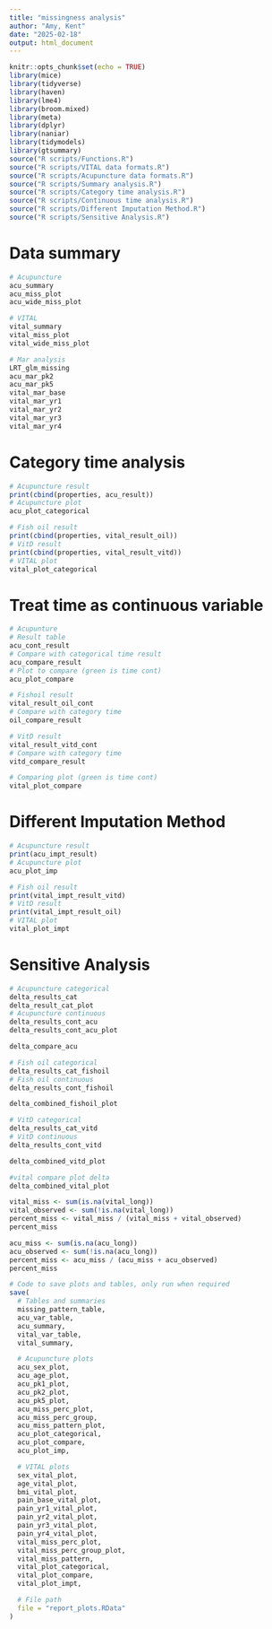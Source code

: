 ```yaml
---
title: "missingness analysis"
author: "Amy, Kent"
date: "2025-02-18"
output: html_document
---
```


```r
knitr::opts_chunk$set(echo = TRUE)
library(mice)
library(tidyverse)
library(haven)
library(lme4)
library(broom.mixed)
library(meta)
library(dplyr)
library(naniar)
library(tidymodels)
library(gtsummary)
source("R scripts/Functions.R")
source("R scripts/VITAL data formats.R")
source("R scripts/Acupuncture data formats.R")
source("R scripts/Summary analysis.R")
source("R scripts/Category time analysis.R")
source("R scripts/Continuous time analysis.R")
source("R scripts/Different Imputation Method.R")
source("R scripts/Sensitive Analysis.R")

```


# Data summary

```r
# Acupuncture
acu_summary
acu_miss_plot
acu_wide_miss_plot
```

```r
# VITAL
vital_summary
vital_miss_plot
vital_wide_miss_plot
```

```r
# Mar analysis
LRT_glm_missing
acu_mar_pk2
acu_mar_pk5
vital_mar_base
vital_mar_yr1
vital_mar_yr2
vital_mar_yr3
vital_mar_yr4
```

# Category time analysis

```r
# Acupuncture result
print(cbind(properties, acu_result))
# Acupuncture plot
acu_plot_categorical
```

```r

# Fish oil result
print(cbind(properties, vital_result_oil))
# VitD result
print(cbind(properties, vital_result_vitd))
# VITAL plot
vital_plot_categorical
```

# Treat time as continuous variable

```r
# Acupunture
# Result table
acu_cont_result
# Compare with categorical time result
acu_compare_result
# Plot to compare (green is time cont)
acu_plot_compare
```

```r
# Fishoil result
vital_result_oil_cont
# Compare with category time
oil_compare_result

# VitD result
vital_result_vitd_cont
# Compare with category time 
vitd_compare_result

# Comparing plot (green is time cont)
vital_plot_compare
```


# Different Imputation Method

```r
# Acupuncture result
print(acu_impt_result)
# Acupuncture plot
acu_plot_imp
```

```r
# Fish oil result
print(vital_impt_result_vitd)
# VitD result
print(vital_impt_result_oil)
# VITAL plot
vital_plot_impt
```

# Sensitive Analysis

```r
# Acupuncture categorical
delta_results_cat
delta_result_cat_plot
# Acupuncture continuous
delta_results_cont_acu
delta_results_cont_acu_plot

delta_compare_acu
```

```r
# Fish oil categorical
delta_results_cat_fishoil
# Fish oil continuous
delta_results_cont_fishoil

delta_combined_fishoil_plot
```

```r
# VitD categorical
delta_results_cat_vitd
# VitD continuous
delta_results_cont_vitd

delta_combined_vitd_plot
```


```r
#vital compare plot delta
delta_combined_vital_plot

```


```r
vital_miss <- sum(is.na(vital_long))
vital_observed <- sum(!is.na(vital_long))
percent_miss <- vital_miss / (vital_miss + vital_observed)
percent_miss
```
```r
acu_miss <- sum(is.na(acu_long))
acu_observed <- sum(!is.na(acu_long))
percent_miss <- acu_miss / (acu_miss + acu_observed)
percent_miss
```

```r
# Code to save plots and tables, only run when required
save(
  # Tables and summaries
  missing_pattern_table,
  acu_var_table,
  acu_summary,
  vital_var_table,
  vital_summary,

  # Acupuncture plots
  acu_sex_plot,
  acu_age_plot,
  acu_pk1_plot,
  acu_pk2_plot,
  acu_pk5_plot,
  acu_miss_perc_plot,
  acu_miss_perc_group,
  acu_miss_pattern_plot,
  acu_plot_categorical,
  acu_plot_compare,
  acu_plot_imp,

  # VITAL plots
  sex_vital_plot,
  age_vital_plot,
  bmi_vital_plot,
  pain_base_vital_plot,
  pain_yr1_vital_plot,
  pain_yr2_vital_plot,
  pain_yr3_vital_plot,
  pain_yr4_vital_plot,
  vital_miss_perc_plot,
  vital_miss_perc_group_plot,
  vital_miss_pattern,
  vital_plot_categorical,
  vital_plot_compare,
  vital_plot_impt,

  # File path
  file = "report_plots.RData"
)
 
```




















